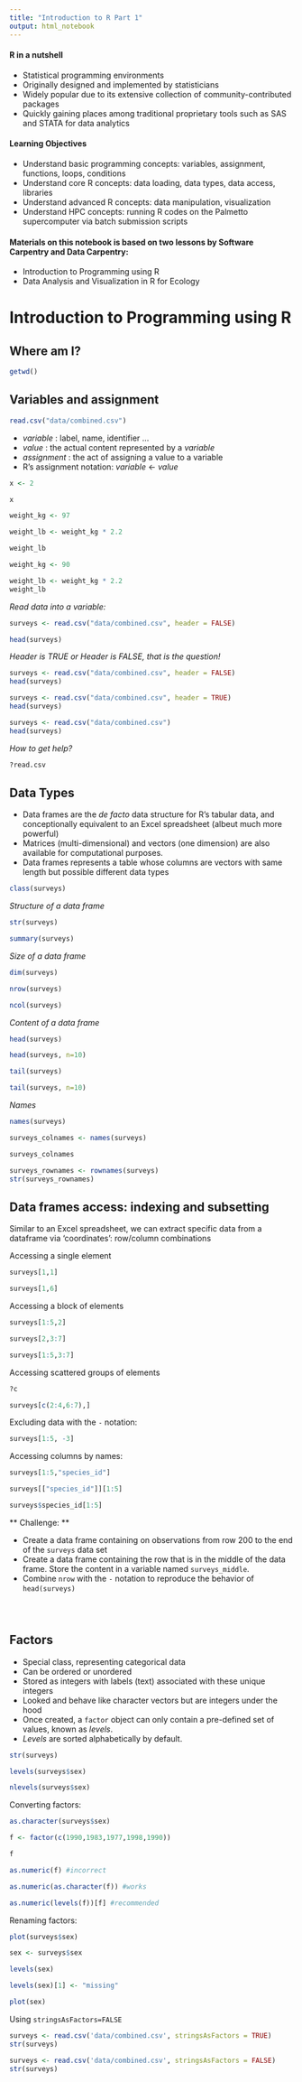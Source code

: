 ```yaml
---
title: "Introduction to R Part 1"
output: html_notebook
---
```

 
#### R in a nutshell

- Statistical programming environments
- Originally designed and implemented by statisticians
- Widely popular due to its extensive collection of community-contributed packages
- Quickly gaining places among traditional proprietary tools such as SAS and STATA for data analytics

#### Learning Objectives

- Understand basic programming concepts: variables, assignment, functions, loops, conditions
- Understand core R concepts: data loading, data types, data access, libraries
- Understand advanced R concepts: data manipulation, visualization
- Understand HPC concepts: running R codes on the Palmetto supercomputer via batch submission scripts

#### Materials on this notebook is based on two lessons by Software Carpentry and Data Carpentry:

- Introduction to Programming using R
- Data Analysis and Visualization in R for Ecology

# Introduction to Programming using R

## Where am I?

```r
getwd()
```

## Variables and assignment

```r
read.csv("data/combined.csv")
```

- *variable* : label, name, identifier ...
- *value*    : the actual content represented by a *variable*
- *assignment* : the act of assigning a value to a variable
- R's assignment notation:  *variable* <- *value*


```r
x <- 2
```

```r
x
```

```r
weight_kg <- 97
```

```r
weight_lb <- weight_kg * 2.2
```

```r
weight_lb
```

```r
weight_kg <- 90
```

```r
weight_lb <- weight_kg * 2.2
weight_lb
```

*Read data into a variable:*


```r
surveys <- read.csv("data/combined.csv", header = FALSE)
```


```r
head(surveys)
```

*Header is TRUE or Header is FALSE, that is the question!*

```r
surveys <- read.csv("data/combined.csv", header = FALSE)
head(surveys)
```

```r
surveys <- read.csv("data/combined.csv", header = TRUE)
head(surveys)
```

```r
surveys <- read.csv("data/combined.csv")
head(surveys)
```

*How to get help?*

```r
?read.csv
```

## Data Types

- Data frames are the *de facto* data structure for R's tabular data, and conceptionally equivalent to an Excel spreadsheet (albeut much more powerful)
- Matrices (multi-dimensional) and vectors (one dimension) are also available for computational purposes. 
- Data frames represents a table whose columns are vectors with same length but possible different data types

```r
class(surveys)
```

*Structure of a data frame*

```r
str(surveys)
```

```r
summary(surveys)
```

*Size of a data frame*

```r
dim(surveys)
```

```r
nrow(surveys)
```

```r
ncol(surveys)
```

*Content of a data frame*

```r
head(surveys)
```

```r
head(surveys, n=10)
```

```r
tail(surveys)
```

```r
tail(surveys, n=10)
```

*Names*

```r
names(surveys)
```

```r
surveys_colnames <- names(surveys)
```

```r
surveys_colnames
```

```r
surveys_rownames <- rownames(surveys)
str(surveys_rownames)
```

## Data frames access: indexing and subsetting

Similar to an Excel spreadsheet, we can extract specific data from a dataframe via 'coordinates': row/column combinations

Accessing a single element

```r
surveys[1,1]
```

```r
surveys[1,6]
```

Accessing a block of elements

```r
surveys[1:5,2]
```

```r
surveys[2,3:7]
```

```r
surveys[1:5,3:7]
```

Accessing scattered groups of elements

```r
?c
```

```r
surveys[c(2:4,6:7),]
```

Excluding data with the `-` notation:

```r
surveys[1:5, -3]
```

Accessing columns by names:

```r
surveys[1:5,"species_id"]
```

```r
surveys[["species_id"]][1:5]
```


```r
surveys$species_id[1:5]
```

** Challenge: **

- Create a data frame containing on observations from row 200 to the end of the `surveys` data set
- Create a data frame containing the row that is in the middle of the data frame. Store the content in a variable named `surveys_middle`.
- Combine `nrow` with the `-` notation to reproduce the behavior of `head(surveys)`

```r

```

```r

```

```r

```

## Factors

- Special class, representing categorical data
- Can be ordered or unordered
- Stored as integers with labels (text) associated with these unique integers
- Looked and behave like character vectors but are integers under the hood
- Once created, a `factor` object can only contain a pre-defined set of values, known as *levels*. 
- *Levels* are sorted alphabetically by default. 

```r
str(surveys)
```

```r
levels(surveys$sex)
```

```r
nlevels(surveys$sex)
```

Converting factors:

```r
as.character(surveys$sex)
```

```r
f <- factor(c(1990,1983,1977,1998,1990))
```

```r
f
```

```r
as.numeric(f) #incorrect
```

```r
as.numeric(as.character(f)) #works
```

```r
as.numeric(levels(f))[f] #recommended
```

Renaming factors:

```r
plot(surveys$sex)
```

```r
sex <- surveys$sex
```

```r
levels(sex)
```

```r
levels(sex)[1] <- "missing"
```

```r
plot(sex)
```

Using `stringsAsFactors=FALSE`

```r
surveys <- read.csv('data/combined.csv', stringsAsFactors = TRUE)
str(surveys)
```

```r
surveys <- read.csv('data/combined.csv', stringsAsFactors = FALSE)
str(surveys)
```